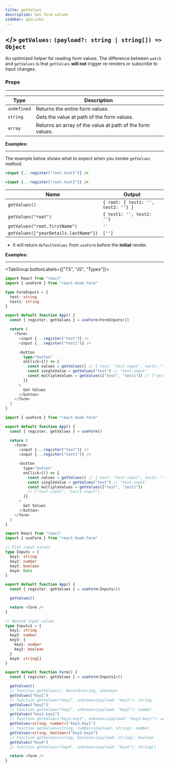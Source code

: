 ```yaml
---
title: getValues
description: Get form values
sidebar: apiLinks
---
```


## \</> `getValues:` <TypeText>`(payload?: string | string[]) => Object`</TypeText>

An optimized helper for reading form values. The difference between `watch` and `getValues` is that `getValues` **will not** trigger re-renders or subscribe to input changes.

### Props

---

| Type        | Description                                               |
| ----------- | --------------------------------------------------------- |
| `undefined` | Returns the entire form values.                           |
| `string`    | Gets the value at path of the form values.                |
| `array`     | Returns an array of the value at path of the form values. |

**Examples:**

---

The example below shows what to expect when you invoke `getValues` method.

```jsx copy
<input {...register("root.test1")} />

<input {...register("root.test2")} />
```

| Name                                  | Output                              |
| ------------------------------------- | ----------------------------------- |
| `getValues()`                         | `{ root: { test1: '', test2: ''} }` |
| `getValues("root")`                   | `{ test1: '', test2: ''}`           |
| `getValues("root.firstName")`         | `''`                                |
| `getValues(["yourDetails.lastName"])` | `['']`                              |

<Admonition type="important" title="Rules">

- It will return `defaultValues` from `useForm` before the **initial** render.

</Admonition>

**Examples:**

---

<TabGroup buttonLabels={["TS", "JS", "Types"]}>

```typescript copy sandbox="https://codesandbox.io/s/react-hook-form-v7-ts-getvalues-txsfg"
import React from "react"
import { useForm } from "react-hook-form"

type FormInputs = {
  test: string
  test1: string
}

export default function App() {
  const { register, getValues } = useForm<FormInputs>()

  return (
    <form>
      <input {...register("test")} />
      <input {...register("test1")} />

      <button
        type="button"
        onClick={() => {
          const values = getValues() // { test: "test-input", test1: "test1-input" }
          const singleValue = getValues("test") // "test-input"
          const multipleValues = getValues(["test", "test1"]) // ["test-input", "test1-input"]
        }}
      >
        Get Values
      </button>
    </form>
  )
}
```

```javascript copy sandbox="https://codesandbox.io/s/react-hook-form-v7-getvalues-2eioh"
import { useForm } from "react-hook-form"

export default function App() {
  const { register, getValues } = useForm()

  return (
    <form>
      <input {...register("test")} />
      <input {...register("test1")} />

      <button
        type="button"
        onClick={() => {
          const values = getValues() // { test: "test-input", test1: "test1-input" }
          const singleValue = getValues("test") // "test-input"
          const multipleValues = getValues(["test", "test1"])
          // ["test-input", "test1-input"]
        }}
      >
        Get Values
      </button>
    </form>
  )
}
```

```typescript copy sandbox="https://codesandbox.io/s/react-hook-form-v7-ts-getvalues-txsfg"
import React from "react"
import { useForm } from "react-hook-form"

// Flat input values
type Inputs = {
  key1: string
  key2: number
  key3: boolean
  key4: Date
}

export default function App() {
  const { register, getValues } = useForm<Inputs>()

  getValues()

  return <form />
}

// Nested input values
type Inputs1 = {
  key1: string
  key2: number
  key3: {
    key1: number
    key2: boolean
  }
  key4: string[]
}

export default function Form() {
  const { register, getValues } = useForm<Inputs1>()

  getValues()
  // function getValues(): Record<string, unknown>
  getValues("key1")
  // function getValues<"key1", unknown>(payload: "key1"): string
  getValues("key2")
  // function getValues<"key2", unknown>(payload: "key2"): number
  getValues("key3.key1")
  // function getValues<"key3.key1", unknown>(payload: "key3.key1"): unknown
  getValues<string, number>("key3.key1")
  // function getValues<string, number>(payload: string): number
  getValues<string, boolean>("key3.key2")
  // function getValues<string, boolean>(payload: string): boolean
  getValues("key4")
  // function getValues<"key4", unknown>(payload: "key4"): string[]

  return <form />
}
```

</TabGroup>
